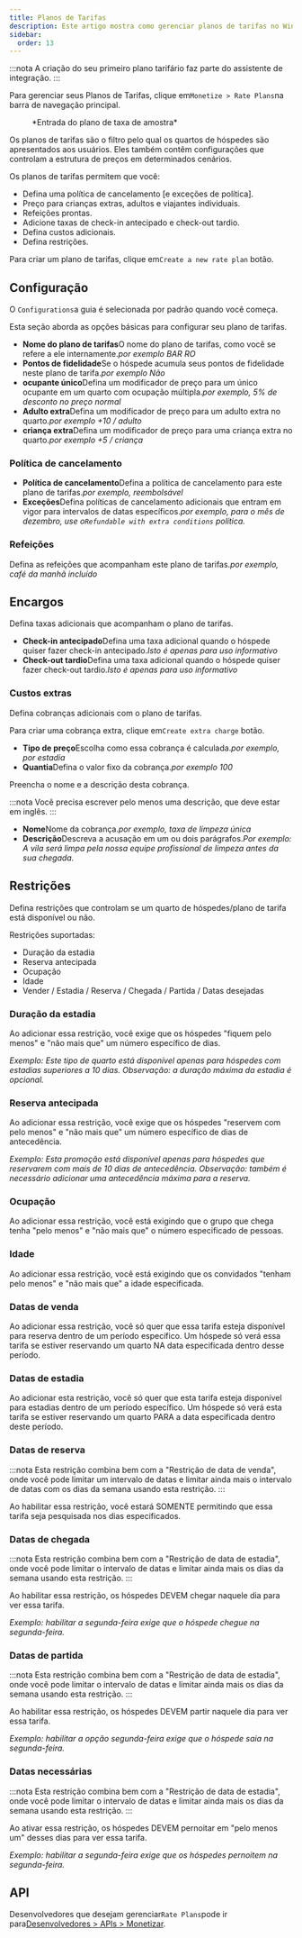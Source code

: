 ```yaml
---
title: Planos de Tarifas
description: Este artigo mostra como gerenciar planos de tarifas no Wink.
sidebar:
  order: 13
---
```


:::nota
A criação do seu primeiro plano tarifário faz parte do assistente de integração.
:::

Para gerenciar seus Planos de Tarifas, clique em`Monetize > Rate Plans`na barra de navegação principal.

<figure>
  <CloudinaryImage width="350" height="559" resize="scale" quality="best" alt="Planos de tarifas" src="academy/rate-plan" errorImage="noimage_opaque_nyrtl0.png" />

  <figcaption>*Entrada do plano de taxa de amostra*</figcaption>
</figure>


Os planos de tarifas são o filtro pelo qual os quartos de hóspedes são apresentados aos usuários.
Eles também contêm configurações que controlam a estrutura de preços em determinados cenários.

Os planos de tarifas permitem que você:

* Defina uma política de cancelamento \[e exceções de política].
* Preço para crianças extras, adultos e viajantes individuais.
* Refeições prontas.
* Adicione taxas de check-in antecipado e check-out tardio.
* Defina custos adicionais.
* Defina restrições.

Para criar um plano de tarifas, clique em`Create a new rate plan` botão.

## Configuração

O `Configurations`a guia é selecionada por padrão quando você começa.

Esta seção aborda as opções básicas para configurar seu plano de tarifas.

* **Nome do plano de tarifas**O nome do plano de tarifas, como você se refere a ele internamente.*por exemplo BAR RO*
* **Pontos de fidelidade**Se o hóspede acumula seus pontos de fidelidade neste plano de tarifa.*por exemplo Não*
* **ocupante único**Defina um modificador de preço para um único ocupante em um quarto com ocupação múltipla.*por exemplo, 5% de desconto no preço normal*
* **Adulto extra**Defina um modificador de preço para um adulto extra no quarto.*por exemplo +10 / adulto*
* **criança extra**Defina um modificador de preço para uma criança extra no quarto.*por exemplo +5 / criança*

### Política de cancelamento

* **Política de cancelamento**Defina a política de cancelamento para este plano de tarifas.*por exemplo, reembolsável*
* **Exceções**Defina políticas de cancelamento adicionais que entram em vigor para intervalos de datas específicos.*por exemplo, para o mês de dezembro, use o`Refundable with extra conditions` política.*

### Refeições

Defina as refeições que acompanham este plano de tarifas.*por exemplo, café da manhã incluído*

## Encargos

Defina taxas adicionais que acompanham o plano de tarifas.

* **Check-in antecipado**Defina uma taxa adicional quando o hóspede quiser fazer check-in antecipado.*Isto é apenas para uso informativo*
* **Check-out tardio**Defina uma taxa adicional quando o hóspede quiser fazer check-out tardio.*Isto é apenas para uso informativo*

### Custos extras

Defina cobranças adicionais com o plano de tarifas.

Para criar uma cobrança extra, clique em`Create extra charge` botão.

* **Tipo de preço**Escolha como essa cobrança é calculada.*por exemplo, por estadia*
* **Quantia**Defina o valor fixo da cobrança.*por exemplo 100*

Preencha o nome e a descrição desta cobrança.

:::nota
Você precisa escrever pelo menos uma descrição, que deve estar em inglês.
:::

* **Nome**Nome da cobrança.*por exemplo, taxa de limpeza única*
* **Descrição**Descreva a acusação em um ou dois parágrafos.*Por exemplo: A vila será limpa pela nossa equipe profissional de limpeza antes da sua chegada.*

## Restrições

Defina restrições que controlam se um quarto de hóspedes/plano de tarifa está disponível ou não.

Restrições suportadas:

* Duração da estadia
* Reserva antecipada
* Ocupação
* Idade
* Vender / Estadia / Reserva / Chegada / Partida / Datas desejadas

### Duração da estadia

Ao adicionar essa restrição, você exige que os hóspedes "fiquem pelo menos" e "não mais que" um número específico de dias.

*Exemplo: Este tipo de quarto está disponível apenas para hóspedes com estadias superiores a 10 dias. Observação: a duração máxima da estadia é opcional.*

### Reserva antecipada

Ao adicionar essa restrição, você exige que os hóspedes "reservem com pelo menos" e "não mais que" um número específico de dias de antecedência.

*Exemplo: Esta promoção está disponível apenas para hóspedes que reservarem com mais de 10 dias de antecedência. Observação: também é necessário adicionar uma antecedência máxima para a reserva.*

### Ocupação

Ao adicionar essa restrição, você está exigindo que o grupo que chega tenha "pelo menos" e "não mais que" o número especificado de pessoas.

### Idade

Ao adicionar essa restrição, você está exigindo que os convidados "tenham pelo menos" e "não mais que" a idade especificada.

### Datas de venda

Ao adicionar essa restrição, você só quer que essa tarifa esteja disponível para reserva dentro de um período específico. Um hóspede só verá essa tarifa se estiver reservando um quarto NA data especificada dentro desse período.

### Datas de estadia

Ao adicionar esta restrição, você só quer que esta tarifa esteja disponível para estadias dentro de um período específico. Um hóspede só verá esta tarifa se estiver reservando um quarto PARA a data especificada dentro deste período.

### Datas de reserva

:::nota
Esta restrição combina bem com a "Restrição de data de venda", onde você pode limitar um intervalo de datas e limitar ainda mais o intervalo de datas com os dias da semana usando esta restrição.
:::

Ao habilitar essa restrição, você estará SOMENTE permitindo que essa tarifa seja pesquisada nos dias especificados.

### Datas de chegada

:::nota
Esta restrição combina bem com a "Restrição de data de estadia", onde você pode limitar o intervalo de datas e limitar ainda mais os dias da semana usando esta restrição.
:::

Ao habilitar essa restrição, os hóspedes DEVEM chegar naquele dia para ver essa tarifa.

*Exemplo: habilitar a segunda-feira exige que o hóspede chegue na segunda-feira.*

### Datas de partida

:::nota
Esta restrição combina bem com a "Restrição de data de estadia", onde você pode limitar o intervalo de datas e limitar ainda mais os dias da semana usando esta restrição.
:::

Ao habilitar essa restrição, os hóspedes DEVEM partir naquele dia para ver essa tarifa.

*Exemplo: habilitar a opção segunda-feira exige que o hóspede saia na segunda-feira.*

### Datas necessárias

:::nota
Esta restrição combina bem com a "Restrição de data de estadia", onde você pode limitar o intervalo de datas e limitar ainda mais os dias da semana usando esta restrição.
:::

Ao ativar essa restrição, os hóspedes DEVEM pernoitar em "pelo menos um" desses dias para ver essa tarifa.

*Exemplo: habilitar a segunda-feira exige que os hóspedes pernoitem na segunda-feira.*

## API

Desenvolvedores que desejam gerenciar`Rate Plans`pode ir para[Desenvolvedores > APIs > Monetizar](/developers/apis/#monetize-api).

